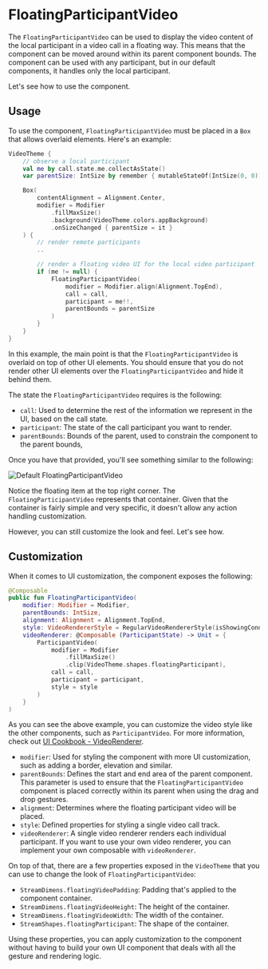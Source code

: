 # FloatingParticipantVideo

The `FloatingParticipantVideo` can be used to display the video content of the local participant in a video call in a floating way. This means that the component can be moved around within its parent component bounds. The component can be used with any participant, but in our default components, it handles only the local participant.

Let's see how to use the component.

## Usage

To use the component, `FloatingParticipantVideo` must be placed in a `Box` that allows overlaid elements. Here's an example:

```kotlin
VideoTheme {
    // observe a local participant
    val me by call.state.me.collectAsState()
    var parentSize: IntSize by remember { mutableStateOf(IntSize(0, 0)) }

    Box(
        contentAlignment = Alignment.Center,
        modifier = Modifier
            .fillMaxSize()
            .background(VideoTheme.colors.appBackground)
            .onSizeChanged { parentSize = it }
    ) {
        // render remote participants
        ..

        // render a floating video UI for the local video participant
        if (me != null) {
            FloatingParticipantVideo(
                modifier = Modifier.align(Alignment.TopEnd),
                call = call,
                participant = me!!,
                parentBounds = parentSize
            )
        }
    }
}
```

In this example, the main point is that the `FloatingParticipantVideo` is overlaid on top of other UI elements. You should ensure that you do not render other UI elements over the `FloatingParticipantVideo` and hide it behind them.

The state the `FloatingParticipantVideo` requires is the following:

- `call`: Used to determine the rest of the information we represent in the UI, based on the call state.
- `participant`: The state of the call participant you want to render.
- `parentBounds`: Bounds of the parent, used to constrain the component to the parent bounds,

Once you have that provided, you'll see something similar to the following:

![Default FloatingParticipantVideo](../../assets/floating-participant-video.png)

Notice the floating item at the top right corner. The `FloatingParticipantVideo` represents that container. Given that the container is fairly simple and very specific, it doesn't allow any action handling customization.

However, you can still customize the look and feel. Let's see how.

## Customization

When it comes to UI customization, the component exposes the following:

```kotlin
@Composable
public fun FloatingParticipantVideo(
    modifier: Modifier = Modifier,
    parentBounds: IntSize,
    alignment: Alignment = Alignment.TopEnd,
    style: VideoRendererStyle = RegularVideoRendererStyle(isShowingConnectionQualityIndicator = false),
    videoRenderer: @Composable (ParticipantState) -> Unit = {
        ParticipantVideo(
            modifier = Modifier
                .fillMaxSize()
                .clip(VideoTheme.shapes.floatingParticipant),
            call = call,
            participant = participant,
            style = style
        )
    }
)
```

As you can see the above example, you can customize the video style like the other components, such as `ParticipantVideo`. For more information, check out [UI Cookbook - VideoRenderer](../../05-ui-cookbook/04-video-renderer.mdx).

- `modifier`: Used for styling the component with more UI customization, such as adding a border, elevation and similar.
- `parentBounds`: Defines the start and end area of the parent component. This parameter is used to ensure that the `FloatingParticipantVideo` component is placed correctly within its parent when using the drag and drop gestures.
- `alignment`: Determines where the floating participant video will be placed.
- `style`: Defined properties for styling a single video call track.
- `videoRenderer`: A single video renderer renders each individual participant. If you want to use your own video renderer, you can implement your own composable with `videoRenderer`.

On top of that, there are a few properties exposed in the `VideoTheme` that you can use to change the look of `FloatingParticipantVideo`:

* `StreamDimens.floatingVideoPadding`: Padding that's applied to the component container.
* `StreamDimens.floatingVideoHeight`: The height of the container.
* `StreamDimens.floatingVideoWidth`: The width of the container.
* `StreamShapes.floatingParticipant`: The shape of the container.

Using these properties, you can apply customization to the component without having to build your own UI component that deals with all the gesture and rendering logic.
